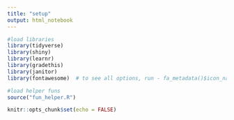 ```yaml
---
title: "setup"
output: html_notebook
---
```


```r
#load libraries
library(tidyverse)
library(shiny)
library(learnr)
library(gradethis)
library(janitor)
library(fontawesome)  # to see all options, run - fa_metadata()$icon_names %>% as_tibble() %>% View()

#load helper funs
source("fun_helper.R")

knitr::opts_chunk$set(echo = FALSE)
```